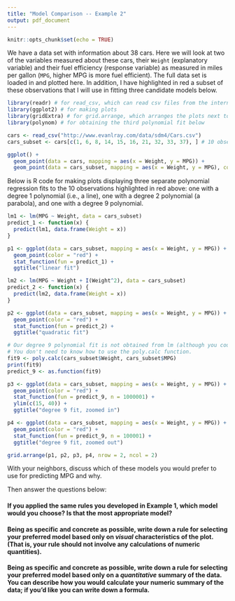 ```yaml
---
title: "Model Comparison -- Example 2"
output: pdf_document
---
```


```r
knitr::opts_chunk$set(echo = TRUE)
```

We have a data set with information about 38 cars.  Here we will look at two of the variables measured about these cars, their `Weight` (explanatory variable) and their fuel efficiency (response variable) as measured in miles per gallon (`MPG`, higher MPG is more fuel efficient).  The full data set is loaded in and plotted here.  In addition, I have highlighted in red a subset of these observations that I will use in fitting three candidate models below.

```r
library(readr) # for read_csv, which can read csv files from the internet
library(ggplot2) # for making plots
library(gridExtra) # for grid.arrange, which arranges the plots next to each other
library(polynom) # for obtaining the third polynomial fit below

cars <- read_csv("http://www.evanlray.com/data/sdm4/Cars.csv")
cars_subset <- cars[c(1, 6, 8, 14, 15, 16, 21, 32, 33, 37), ] # 10 observations to use in getting fits below.

ggplot() + 
  geom_point(data = cars, mapping = aes(x = Weight, y = MPG)) +
  geom_point(data = cars_subset, mapping = aes(x = Weight, y = MPG), color = "red")
```

Below is R code for making plots displaying three separate polynomial regression fits to the 10 observations highlighted in red above: one with a degree 1 polynomial (i.e., a line), one with a degree 2 polynomial (a parabola), and one with a degree 9 polynomial.

```r
lm1 <- lm(MPG ~ Weight, data = cars_subset)
predict_1 <- function(x) {
  predict(lm1, data.frame(Weight = x))
}

p1 <- ggplot(data = cars_subset, mapping = aes(x = Weight, y = MPG)) + 
  geom_point(color = "red") +
  stat_function(fun = predict_1) +
  ggtitle("linear fit")

lm2 <- lm(MPG ~ Weight + I(Weight^2), data = cars_subset)
predict_2 <- function(x) {
  predict(lm2, data.frame(Weight = x))
}

p2 <- ggplot(data = cars_subset, mapping = aes(x = Weight, y = MPG)) + 
  geom_point(color = "red") +
  stat_function(fun = predict_2) +
  ggtitle("quadratic fit")

# Our degree 9 polynomial fit is not obtained from lm (although you could do that too)
# You don't need to know how to use the poly.calc function.
fit9 <- poly.calc(cars_subset$Weight, cars_subset$MPG)
print(fit9)
predict_9 <- as.function(fit9)

p3 <- ggplot(data = cars_subset, mapping = aes(x = Weight, y = MPG)) + 
  geom_point(color = "red") +
  stat_function(fun = predict_9, n = 1000001) +
  ylim(c(15, 40)) +
  ggtitle("degree 9 fit, zoomed in")

p4 <- ggplot(data = cars_subset, mapping = aes(x = Weight, y = MPG)) + 
  geom_point(color = "red") +
  stat_function(fun = predict_9, n = 100001) +
  ggtitle("degree 9 fit, zoomed out")

grid.arrange(p1, p2, p3, p4, nrow = 2, ncol = 2)
```

With your neighbors, discuss which of these models you would prefer to use for predicting MPG and why.

Then answer the questions below:

#### If you applied the same rules you developed in Example 1, which model would you choose?  Is that the most appropriate model?

\vspace{2cm}

#### Being as specific and concrete as possible, write down a rule for selecting your preferred model based only on *visual* characteristics of the plot.  (That is, your rule should not involve any calculations of numeric quantities).

\vspace{2cm}

#### Being as specific and concrete as possible, write down a rule for selecting your preferred model based only on a *quantitative* summary of the data.  You can describe how you would calculate your numeric summary of the data; if you'd like you can write down a formula.




 
 
 
 
 
 